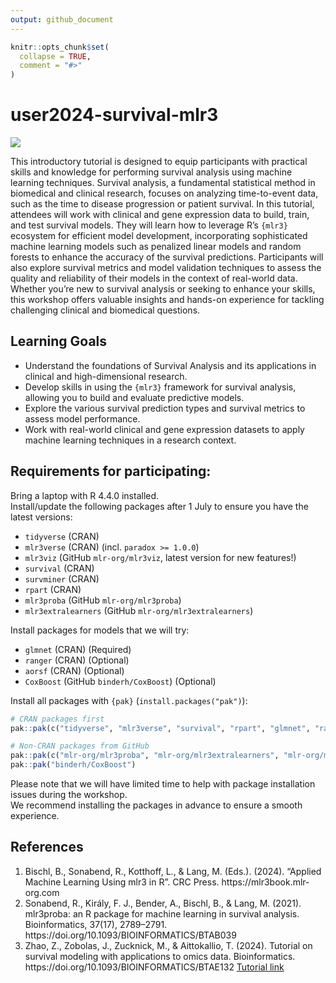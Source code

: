 ```yaml
---
output: github_document
---
```


<!-- README.md is generated from README.Rmd. Please edit that file -->

```r
knitr::opts_chunk$set(
  collapse = TRUE,
  comment = "#>"
)
```

# user2024-survival-mlr3

<!-- badges: start -->
[![](https://img.shields.io/badge/useR!2024-Tutorial-blue?style=flat)](https://sched.co/1c8vg)
<!-- badges: end -->

This introductory tutorial is designed to equip participants with practical skills and knowledge for performing survival analysis using machine learning techniques. Survival analysis, a fundamental statistical method in biomedical and clinical research, focuses on analyzing time-to-event data, such as the time to disease progression or patient survival.
In this tutorial, attendees will work with clinical and gene expression data to build, train, and test survival models.
They will learn how to leverage R's `{mlr3}` ecosystem for efficient model development, incorporating sophisticated machine learning models such as penalized linear models and random forests to enhance the accuracy of the survival predictions.
Participants will also explore survival metrics and model validation techniques to assess the quality and reliability of their models in the context of real-world data.
Whether you're new to survival analysis or seeking to enhance your skills, this workshop offers valuable insights and hands-on experience for tackling challenging clinical and biomedical questions.

## Learning Goals

- Understand the foundations of Survival Analysis and its applications in clinical and high-dimensional research.
- Develop skills in using the `{mlr3}` framework for survival analysis, allowing you to build and evaluate predictive models.
- Explore the various survival prediction types and survival metrics to assess model performance.
- Work with real-world clinical and gene expression datasets to apply machine learning techniques in a research context.

## Requirements for participating:

Bring a laptop with R 4.4.0 installed.  
Install/update the following packages after 1 July to ensure you have the latest versions:

- `tidyverse` (CRAN)
- `mlr3verse` (CRAN) (incl. `paradox >= 1.0.0`)
- `mlr3viz` (GitHub `mlr-org/mlr3viz`, latest version for new features!)
- `survival` (CRAN)
- `survminer` (CRAN)
- `rpart` (CRAN)
- `mlr3proba` (GitHub `mlr-org/mlr3proba`)
- `mlr3extralearners` (GitHub `mlr-org/mlr3extralearners`)

Install packages for models that we will try:

- `glmnet` (CRAN) (Required)
- `ranger` (CRAN) (Optional)
- `aorsf` (CRAN) (Optional)
- `CoxBoost` (GitHub `binderh/CoxBoost`) (Optional)

Install all packages with `{pak}` (`install.packages("pak")`):

```r
# CRAN packages first
pak::pak(c("tidyverse", "mlr3verse", "survival", "rpart", "glmnet", "ranger", "aorsf", "survminer", upgrade = TRUE)

# Non-CRAN packages from GitHub
pak::pak(c("mlr-org/mlr3proba", "mlr-org/mlr3extralearners", "mlr-org/mlr3viz"), upgrade = TRUE)
pak::pak("binderh/CoxBoost")
```

Please note that we will have limited time to help with package installation issues during the workshop.  
We recommend installing the packages in advance to ensure a smooth experience.

## References

1. Bischl, B., Sonabend, R., Kotthoff, L., & Lang, M. (Eds.). (2024). "Applied Machine Learning Using mlr3 in R". CRC Press. https://mlr3book.mlr-org.com
2. Sonabend, R., Király, F. J., Bender, A., Bischl, B., & Lang, M. (2021). mlr3proba: an R package for machine learning in survival analysis. Bioinformatics, 37(17), 2789–2791. https://doi.org/10.1093/BIOINFORMATICS/BTAB039
3. Zhao, Z., Zobolas, J., Zucknick, M., & Aittokallio, T. (2024). Tutorial on survival modeling with applications to omics data. Bioinformatics. https://doi.org/10.1093/BIOINFORMATICS/BTAE132 [Tutorial link](https://ocbe-uio.github.io/survomics/survomics.html)
